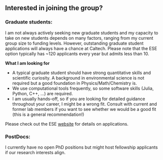 ## Interested in joining the group?

### Graduate students: 

I am not always actively seeking new graduate students and my capacity to take on new students depends on many factors, ranging from my current group size to funding levels. However, outstanding graduate student applications will always have a chance at Caltech. Please note that the ESE option typically has ~120 applicants every year but admits less than 10. 

**What I am looking for**

- A typical graduate student should have strong quantitative skills and scientific curiosity. A background in environmental science is not required but a good foundation in Physics/Math/Chemistry is. 
- We use computational tools frequently, so some software skills (Julia, Python, C++, ...) are required.
- I am usually hands-off, so if you are looking for detailed guidance throughout your career, I might be a wrong fit. Consult with current and former lab members if you want to see whether we would be a good fit (this is a general recommendation!) 

Please check out the ESE [website](https://ese.caltech.edu/academics/grad) for details on applications.

### PostDocs:

I currently have no open PhD positions but might host fellowship applicants if our research interests align.
